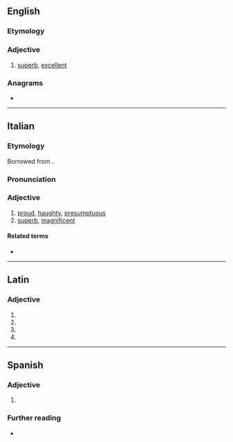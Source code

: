 ==English==

===Etymology===
{{suffix|en|superb|o}}

===Adjective===
{{en-adj}}

# {{lb|en|slang}} [[superb]], [[excellent]]

===Anagrams===
* {{anagrams|en|a=beoprsu|sober up}}

----

==Italian==

===Etymology===
Borrowed from {{bor|it|la|superbus}}.

===Pronunciation===
{{it-pr|supèrbo}}

===Adjective===
{{it-adj}}

# [[proud]], [[haughty]], [[presumptuous]]
# [[superb]], [[magnificent]]

====Related terms====
* {{l|it|superbia}}

----

==Latin==

===Adjective===
{{la-adj-form|superbō}}

# {{inflection of|la|superbus||dat|m|s}}
# {{inflection of|la|superbus||dat|n|s}}
# {{inflection of|la|superbus||abl|m|s}}
# {{inflection of|la|superbus||abl|n|s}}

----

==Spanish==

===Adjective===
{{es-adj}}

# {{obsolete spelling of|es|soberbio}}

===Further reading===
* {{R:DRAE}}
